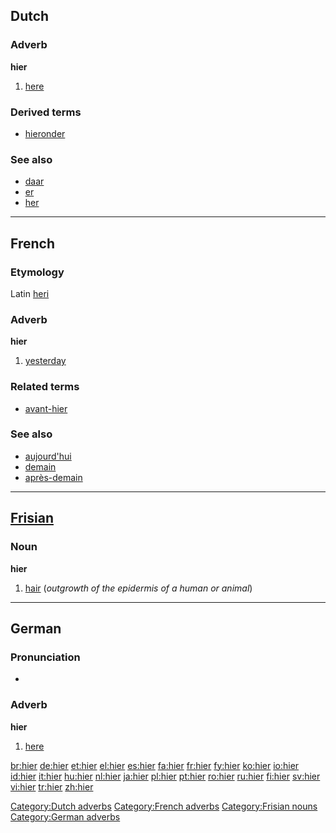 {{see|hier-}}
==Dutch==

===Adverb===
'''hier'''

# [[here]]

===Derived terms===
* [[hieronder]]

===See also===
*[[daar]]
*[[er#Dutch|er]]
*[[her#Dutch|her]]

[[Category:Dutch adverbs]]

----

==French==

===Etymology===
Latin [[heri]]

===Adverb===
'''hier'''

# [[yesterday]]

===Related terms===
*[[avant-hier]]

===See also===
*[[aujourd'hui]]
*[[demain]]
*[[après-demain]]

[[Category:French adverbs]]

----

==[[Frisian]]==

===Noun===
'''hier'''

# [[hair]] (''outgrowth of the epidermis of a human or animal'')

[[Category:Frisian nouns]]

----

==German==

===Pronunciation===
* {{IPA|[hiːɐ]}}

===Adverb===
'''hier'''

# [[here]]

[[Category:German adverbs]]

[[br:hier]]
[[de:hier]]
[[et:hier]]
[[el:hier]]
[[es:hier]]
[[fa:hier]]
[[fr:hier]]
[[fy:hier]]
[[ko:hier]]
[[io:hier]]
[[id:hier]]
[[it:hier]]
[[hu:hier]]
[[nl:hier]]
[[ja:hier]]
[[pl:hier]]
[[pt:hier]]
[[ro:hier]]
[[ru:hier]]
[[fi:hier]]
[[sv:hier]]
[[vi:hier]]
[[tr:hier]]
[[zh:hier]]